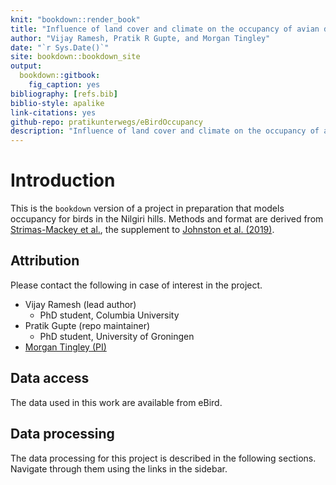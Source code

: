```yaml
--- 
knit: "bookdown::render_book"
title: "Influence of land cover and climate on the occupancy of avian distributions along a tropical montane gradient"
author: "Vijay Ramesh, Pratik R Gupte, and Morgan Tingley"
date: "`r Sys.Date()`"
site: bookdown::bookdown_site
output: 
  bookdown::gitbook:
    fig_caption: yes
bibliography: [refs.bib]
biblio-style: apalike
link-citations: yes
github-repo: pratikunterwegs/eBirdOccupancy
description: "Influence of land cover and climate on the occupancy of avian distributions along a tropical montane gradient"
---
```


# Introduction

This is the `bookdown` version of a project in preparation that models occupancy for birds in the Nilgiri hills. 
Methods and format are derived from [Strimas-Mackey et al.](https://cornelllabofornithology.github.io/ebird-best-practices/), the supplement to [Johnston et al. (2019)](https://www.biorxiv.org/content/10.1101/574392v1).

## Attribution

Please contact the following in case of interest in the project.

- Vijay Ramesh (lead author)
    - PhD student, Columbia University

- Pratik Gupte (repo maintainer)
    - PhD student, University of Groningen

- [Morgan Tingley (PI)](https://www.morgantingley.com)

## Data access

The data used in this work are available from eBird.

## Data processing

The data processing for this project is described in the following sections. Navigate through them using the links in the sidebar.